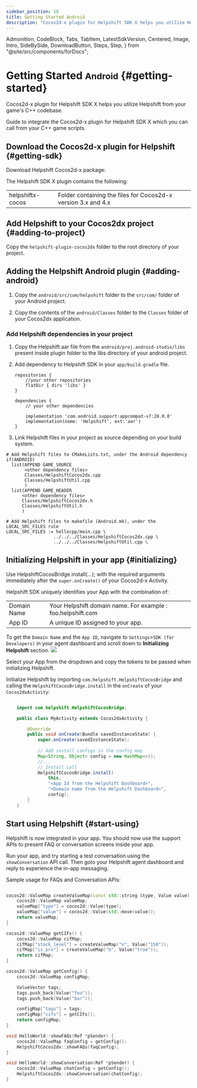 ```yaml
---
sidebar_position: 10
title: Getting Started Android
description: "Cocos2d-x plugin for Helpshift SDK X helps you utilize Helpshift from your game's C++ codebase."
---
```


  Admonition,
  CodeBlock,
  Tabs,
  TabItem,
  LatestSdkVersion,
  Centered,
  Image,
  Intro,
  SideBySide,
  DownloadButton,
  Steps,
  Step,
} from "@site/src/components/forDocs";

# Getting Started <small>Android</small> {#getting-started}

<Intro>

Cocos2d-x plugin for Helpshift SDK X helps you utilize Helpshift from your game's C++ codebase.

</Intro>

Guide to integrate the Cocos2d-x plugin for Helpshift SDK X which you can call from your C++ game scripts.

## Download the Cocos2d-x plugin for Helpshift {#getting-sdk}

Download Helpshift Cocos2d-x package:

<DownloadButton
  text="Download SDK"
  link="[% sdkx-cocos2dx.android.sdk_url %]"
  classes="mb-4"
/>

The Helpshift SDK X plugin contains the following:

<div className="text-sm compact ">

|                  |                                                               |
| ---------------- | ------------------------------------------------------------- |
| helpshiftx-cocos | Folder containing the files for Cocos2d-x version 3.x and 4.x |

</div>

## Add Helpshift to your Cocos2dx project {#adding-to-project}

Copy the `helpshift-plugin-cocos2dx` folder to the root directory of your project.

## Adding the Helpshift Android plugin {#adding-android}

1. Copy the `android/src/com/helpshift` folder to the `src/com/` folder of your Android project.

2. Copy the contents of the `android/Classes` folder to the `Classes` folder of your Cocos2dx application.

### Add Helpshift dependencies in your project


1.  Copy the Helpshift.aar file from the `android/proj.android-studio/libs` present inside plugin folder to the libs directory of your android project.

2.  Add dependency to Helpshift SDK in your `app/build.gradle` file.

        repositories {
            //your other repositories
            flatDir { dirs 'libs' }
        }

        dependencies {
            // your other dependencies

            implementation 'com.android.support:appcompat-v7:28.0.0'
            implementation(name: 'Helpshift', ext:'aar')
        }

4.  Link Helpshift files in your project as source depending on your build system.

<Tabs>

<TabItem value="Using CMake" label="Using CMake">

    # Add Helpshift files to CMakeLists.txt, under the Android dependency
    if(ANDROID)
      list(APPEND GAME_SOURCE
           <other dependency files>
           Classes/HelpshiftCocos2dx.cpp
           Classes/HelpshiftUtil.cpp
           )
      list(APPEND GAME_HEADER
          <other dependency files>
          Classes/HelpshiftCocos2dx.h
          Classes/HelpshiftUtil.h
          )

</TabItem>
<TabItem value="Using ndk-build" label="Using ndk-build">

    # Add Helpshift files to makefile (Android.mk), under the LOCAL_SRC_FILES rule
    LOCAL_SRC_FILES := hellocpp/main.cpp \
                      ../../../Classes/HelpshiftCocos2dx.cpp \
                      ../../../Classes/HelpshiftUtil.cpp \

</TabItem>

</Tabs>

## Initializing Helpshift in your app {#initializing}

<Admonition type="info" title="Note">

Use HelpshiftCocosBridge.install(...); with the required arguments immediately after the `super.onCreate()` of your Cocos2d-x Activity.

</Admonition>

Helpshift SDK uniquely identifies your App with the combination of:

<div className="text-sm compact ">

|              |                                                             |
| -----------  | ----------------------------------------------------------- |
| Domain Name  | Your Helpshift domain name. For example : foo.helpshift.com |
| App ID       | A unique ID assigned to your app.                           |

</div>

To get the `Domain Name` and the `App ID`, navigate to `Settings`>`SDK (for Developers)` in your agent dashboard and scroll down to **Initializing Helpshift** section. <Image src="/static/books/common/settings-integration.png"  width="full" />

Select your App from the dropdown and copy the tokens to be passed when initializing Helpshift.

Initialize Helpshift by importing `com.helpshift.HelpshiftCocosBridge` and
calling the `HelpshiftCocosBridge.install` in the `onCreate` of your `Cocos2dxActivity`:

```java

    import com.helpshift.HelpshiftCocosBridge;

    public class MyActivity extends Cocos2dxActivity {

        @Override
        public void onCreate(Bundle savedInstanceState) {
            super.onCreate(savedInstanceState);
            
            // Add install configs in the config map
            Map<String, Object> config = new HashMap<>();
            //...
            // Install call
            HelpshiftCocosBridge.install(
                this,
                "<App Id from the Helpshift Dashboard>",
                "<Domain name from the Helpshift Dashboard>",
                config);  
        }
    }

```

## Start using Helpshift {#start-using}

Helpshift is now integrated in your app. You should now use the support APIs to present FAQ or conversation screens inside your app.

Run your app, and try starting a test conversation using the `showConversation` API call.
Then goto your Helpshift agent dashboard and reply to experience the in-app messaging.

Sample usage for FAQs and Conversation APIs:

```cpp

cocos2d::ValueMap createValueMap(const std::string &type, Value value) {
    cocos2d::ValueMap valueMap;
    valueMap["type"] = cocos2d::Value(type);
    valueMap["value"] = cocos2d::Value(std::move(value));
    return valueMap;
}

cocos2d::ValueMap getCIFs() {
    cocos2d::ValueMap cifMap;
    cifMap["stock_level"] = createValueMap("n", Value("150"));
    cifMap["is_pro"] = createValueMap("b", Value("true"));
    return cifMap;
}

cocos2d::ValueMap getConfig() {
    cocos2d::ValueMap configMap;

    ValueVector tags;
    tags.push_back(Value("foo"));
    tags.push_back(Value("bar"));

    configMap["tags"] = tags;
    configMap["cifs"] = getCIFs();
    return configMap;
}

void HelloWorld::showFAQs(Ref *pSender) {
    cocos2d::ValueMap faqConfig = getConfig();
    HelpshiftCocos2dx::showFAQs(faqConfig);
}

void HelloWorld::showConversation(Ref *pSender) {
    cocos2d::ValueMap chatConfig = getConfig();
    HelpshiftCocos2dx::showConversation(chatConfig);
}


```